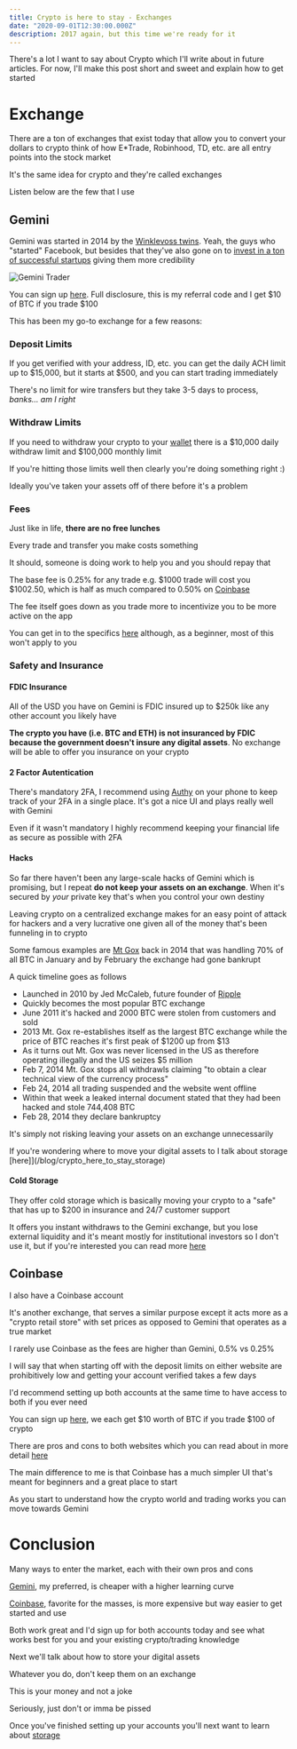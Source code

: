 ```yaml
---
title: Crypto is here to stay - Exchanges
date: "2020-09-01T12:30:00.000Z"
description: 2017 again, but this time we're ready for it
---
```


There's a lot I want to say about Crypto which I'll write about in future articles. For now, I'll make this post short and sweet and explain how to get started

# Exchange

There are a ton of exchanges that exist today that allow you to convert your dollars to crypto think of how E\*Trade, Robinhood, TD, etc. are all entry points into the stock market

It's the same idea for crypto and they're called exchanges

Listen below are the few that I use

## Gemini

Gemini was started in 2014 by the [Winklevoss twins](https://en.wikipedia.org/wiki/Winklevoss_twins). Yeah, the guys who "started" Facebook, but besides that they've also gone on to [invest in a ton of successful startups](https://winklevosscapital.com/portfolio/) giving them more credibility

![Gemini Trader](./gemini_trader.png)

You can sign up [here](https://gemini.com/share/bvv79zh8). Full disclosure, this is my referral code and I get $10 of BTC if you trade $100

This has been my go-to exchange for a few reasons:

### Deposit Limits

If you get verified with your address, ID, etc. you can get the daily ACH limit up to $15,000, but it starts at $500, and you can start trading immediately

There's no limit for wire transfers but they take 3-5 days to process, _banks... am I right_

### Withdraw Limits

If you need to withdraw your crypto to your [wallet](/blog/crypto_here_to_stay_storage) there is a $10,000 daily withdraw limit and $100,000 monthly limit

If you're hitting those limits well then clearly you're doing something right :)

Ideally you've taken your assets off of there before it's a problem

### Fees

Just like in life, **there are no free lunches**

Every trade and transfer you make costs something

It should, someone is doing work to help you and you should repay that

The base fee is 0.25% for any trade e.g. $1000 trade will cost you $1002.50, which is half as much compared to 0.50% on [Coinbase](https://www.coinbase.com/join/delgad_pc4)

The fee itself goes down as you trade more to incentivize you to be more active on the app

You can get in to the specifics [here](https://gemini.com/fees) although, as a beginner, most of this won't apply to you

### Safety and Insurance

#### FDIC Insurance

All of the USD you have on Gemini is FDIC insured up to \$250k like any other account you likely have

**The crypto you have (i.e. BTC and ETH) is not insuranced by FDIC because the government doesn't insure any digital assets**. No exchange will be able to offer you insurance on your crypto

#### 2 Factor Autentication

There's mandatory 2FA, I recommend using [Authy](https://authy.com/) on your phone to keep track of your 2FA in a single place. It's got a nice UI and plays really well with Gemini

Even if it wasn't mandatory I highly recommend keeping your financial life as secure as possible with 2FA

#### Hacks

So far there haven't been any large-scale hacks of Gemini which is promising, but I repeat **do not keep your assets on an exchange**. When it's secured by _your_ private key that's when you control your own destiny

Leaving crypto on a centralized exchange makes for an easy point of attack for hackers and a very lucrative one given all of the money that's been funneling in to crypto

Some famous examples are [Mt Gox](https://blockonomi.com/mt-gox-hack/) back in 2014 that was handling 70% of all BTC in January and by February the exchange had gone bankrupt

A quick timeline goes as follows

- Launched in 2010 by Jed McCaleb, future founder of [Ripple](https://ripple.com/)
- Quickly becomes the most popular BTC exchange
- June 2011 it's hacked and 2000 BTC were stolen from customers and sold
- 2013 Mt. Gox re-establishes itself as the largest BTC exchange while the price of BTC reaches it's first peak of $1200 up from $13
- As it turns out Mt. Gox was never licensed in the US as therefore operating illegally and the US seizes \$5 million
- Feb 7, 2014 Mt. Gox stops all withdrawls claiming "to obtain a clear technical view of the currency process"
- Feb 24, 2014 all trading suspended and the website went offline
- Within that week a leaked internal document stated that they had been hacked and stole 744,408 BTC
- Feb 28, 2014 they declare bankruptcy

It's simply not risking leaving your assets on an exchange unnecessarily

If you're wondering where to move your digital assets to I talk about storage [here]](/blog/crypto_here_to_stay_storage)

#### Cold Storage

They offer cold storage which is basically moving your crypto to a "safe" that has up to \$200 in insurance and 24/7 customer support

It offers you instant withdraws to the Gemini exchange, but you lose external liquidity and it's meant mostly for institutional investors so I don't use it, but if you're interested you can read more [here](https://gemini.com/custody)

## Coinbase

I also have a Coinbase account

It's another exchange, that serves a similar purpose except it acts more as a "crypto retail store" with set prices as opposed to Gemini that operates as a true market

I rarely use Coinbase as the fees are higher than Gemini, 0.5% vs 0.25%

I will say that when starting off with the deposit limits on either website are prohibitively low and getting your account verified takes a few days

I'd recommend setting up both accounts at the same time to have access to both if you ever need

You can sign up [here](https://www.coinbase.com/join/delgad_pc4), we each get $10 worth of BTC if you trade $100 of crypto

There are pros and cons to both websites which you can read about in more detail [here](https://coincentral.com/coinbase-vs-gemini/)

The main difference to me is that Coinbase has a much simpler UI that's meant for beginners and a great place to start

As you start to understand how the crypto world and trading works you can move towards Gemini

# Conclusion

Many ways to enter the market, each with their own pros and cons

[Gemini](https://gemini.com/share/bvv79zh8), my preferred, is cheaper with a higher learning curve

[Coinbase](https://www.coinbase.com/join/delgad_pc4), favorite for the masses, is more expensive but way easier to get started and use

Both work great and I'd sign up for both accounts today and see what works best for you and your existing crypto/trading knowledge

Next we'll talk about how to store your digital assets

Whatever you do, don't keep them on an exchange

This is your money and not a joke

Seriously, just don't or imma be pissed

Once you've finished setting up your accounts you'll next want to learn about [storage](/blog/crypto_here_to_stay_storage)
